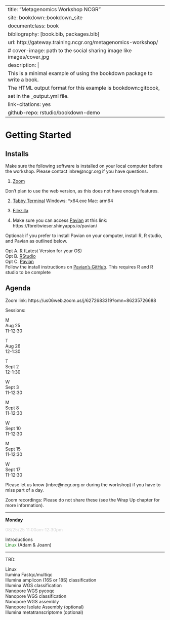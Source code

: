 
---
title: "Metagenomics Workshop NCGR"
site: bookdown::bookdown_site
documentclass: book
bibliography: [book.bib, packages.bib]
url: http://gateway.training.ncgr.org/metagenomics-workshop/
# cover-image: path to the social sharing image like images/cover.jpg
description: |
  This is a minimal example of using the bookdown package to write a book.
  The HTML output format for this example is bookdown::gitbook,
  set in the _output.yml file.
link-citations: yes
github-repo: rstudio/bookdown-demo
---

# Getting Started

## Installs

Make sure the following software is installed on your local computer before the workshop. Please contact inbre\@ncgr.org if you have questions.

1. [Zoom](https://zoom.us/download)

Don't plan to use the web version, as this does not have enough features. 

2. [Tabby Terminal](https://tabby.sh/)
Windows: *x64.exe
Mac: arm64

<!--2. [Integrated Genomics Viewer (IGV)](https://software.broadinstitute.org/software/igv/download)-->

<!--3. [MobaXterm](https://mobaxterm.mobatek.net/download.html) (Windows Users Only. Mac or Linux users will use their native terminal)

* Download the "Home" "Installer" edition.  Be careful not to install the portable or professional editions.  

* Before installing, extract the installer zip folder to any location on your computer.  

* Now run the installer and follow the prompts.-->

3. [Filezilla](https://filezilla-project.org/)

4. Make sure you can access [Pavian](https://fbreitwieser.shinyapps.io/pavian/) at this link: https://fbreitwieser.shinyapps.io/pavian/

Optional: if you prefer to install Pavian on your computer, install R, R studio, and Pavian as outlined below.

| Opt A. [R](https://cran.rstudio.com/) (Latest Version for your OS)

| Opt B. [RStudio](https://rstudio.com/products/rstudio/download/#download)

| Opt C. [Pavian](https://github.com/fbreitwieser/pavian)

| Follow the install instructions on [Pavian's GitHub](https://github.com/fbreitwieser/pavian).  This requires R and R studio to be complete


## Agenda

Zoom link:  https://us06web.zoom.us/j/6272683319?omn=86235726688

Sessions: 

M  
Aug 25  
11-12:30  

T  
Aug 26  
12-1:30  

T  
Sept 2  
12-1:30 

W  
Sept 3  
11-12:30  

M  
Sept 8  
11-12:30  

W  
Sept 10  
11-12:30  

M  
Sept 15  
11-12:30  

W  
Sept 17  
11-12:30  

Please let us know (inbre@ncgr.org or during the workshop) if you have to miss part of a day.  

Zoom recordings:
Please do not share these (see the Wrap Up chapter for more information).

_____

**Monday**

<span style="color: lightgray;">08/25/25 11:00am-12:30pm</span>\

Introductions\
<span style="color: forestgreen;">Linux</span> (Adam & Joann)

_____
TBD:

Linux  
llumina Fastqc/multiqc  
Illumina amplicon (16S or 18S) classification  
Illumina WGS classification  
Nanopore WGS pycoqc  
Nanopore WGS classification  
Nanopore WGS assembly  
Nanopore Isolate Assembly (optional)  
Illumina metatranscriptome (optional)  


